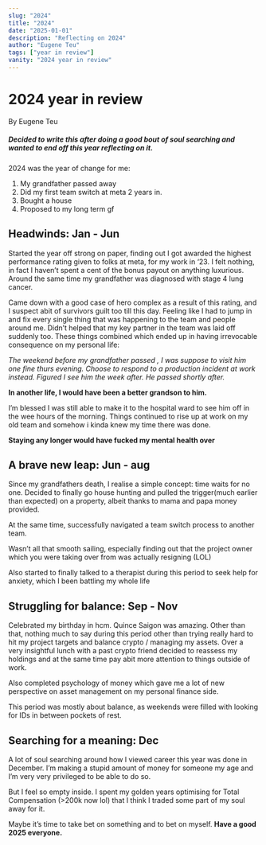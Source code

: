 ```yaml
---
slug: "2024"
title: "2024"
date: "2025-01-01"
description: "Reflecting on 2024"
author: "Eugene Teu"
tags: ["year in review"]
vanity: "2024 year in review"
---
```

# 2024 year in review
By Eugene Teu

##### Decided to write this after doing a good bout of soul searching and wanted to end off this year reflecting on it.

2024 was the year of change for me:
1.  My grandfather passed away
2.  Did my first team switch at meta 2 years in.
3.  Bought a house
4.  Proposed to my long term gf

## Headwinds: Jan - Jun

Started the year off strong on paper, finding out I got awarded the highest performance rating given to folks at meta, for my work in ‘23.
I felt nothing, in fact I haven’t spent a cent of the bonus payout on anything luxurious. Around the same time my grandfather was diagnosed with stage 4 lung cancer.

Came down with a good case of hero complex as a result of this rating, and I suspect abit of survivors guilt too till this day. Feeling like I had to jump in and fix every single thing that was happening to the team and people around me. Didn’t helped that my key partner in the team was laid off suddenly too. These things combined which ended up in having irrevocable consequence on my personal life:

*The weekend before my grandfather passed , I was suppose to visit him one fine thurs evening. Choose to respond to a production incident at work instead. Figured I see him the week after. He passed shortly after.*

**In another life, I would have been a better grandson to him.**


I’m blessed I was still able to make it to the hospital ward to see him off in the wee hours of the morning.
Things continued to rise up at work on my old team and somehow i kinda knew my time there was done. 

**Staying any longer would have fucked my mental health over**

## A brave new leap: Jun - aug

Since my grandfathers death, I realise a simple concept: time waits for no one. Decided to finally go house hunting and pulled the trigger(much earlier than expected) on a property, albeit thanks to mama and papa money provided.


At the same time, successfully navigated a team switch process to another team.

Wasn’t all that smooth sailing, especially finding out that the project owner which you were taking over from was actually resigning (LOL)

Also started to finally talked to a therapist during this period to seek help for anxiety, which I been battling my whole life

## Struggling for balance: Sep - Nov

Celebrated my birthday in hcm. Quince Saigon was amazing. Other than that, nothing much to say during this period other than trying really hard to hit my project targets and balance crypto / managing my assets. Over a very insightful lunch with a past crypto friend decided to reassess my holdings and at the same time pay abit more attention to things outside of work.

Also completed psychology of money which gave me a lot of new perspective on asset management on my personal finance side.

This period was mostly about balance, as weekends were filled with looking for IDs in between pockets of rest.

## Searching for a meaning: Dec

A lot of soul searching around how I viewed career this year was done in December. I’m making a stupid amount of money for someone my age and I’m very very privileged to be able to do so.

But I feel so empty inside. I spent my golden years optimising for Total Compensation (>200k now lol) that I think I traded some part of my soul away for it.

Maybe it’s time to take bet on something and to bet on myself.
**Have a good 2025 everyone.**

<div class="pt-12" />
